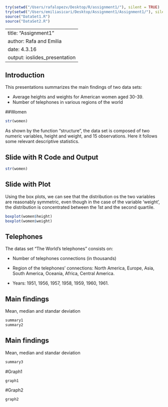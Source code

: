 
```r
try(setwd("/Users/rafalopezv/Desktop/R/assignment1/"), silent = TRUE)
try(setwd("/Users/emiliasicari/Desktop/Assignment1/Assignment1/"), silent = TRUE)
source("DataSet1.R")
source("DataSet2.R")
```

---
title: "Assignment1"
author: Rafa and Emilia 
date: 4.3.16
output: ioslides_presentation
---

## Introduction

This presentations summarizes the main findings of two data sets:

- Average heights and weights for American women aged 30-39.
- Number of telephones in various regions of the world

##Women
```r
str(women)
```
As shown by the function "structure", the data set is composed of two numeric variables, height and weight, and 15 observations. Here it follows some relevant descriptive statistics. 


## Slide with R Code and Output

```r
str(women)
```

## Slide with Plot
Using the box plots, we can see that the distribution os the two variables are reasonably symmetric, even though in the case of the variable 'weight', the distribution is concentrated between the 1st and the second quartile. 
```r
boxplot(women$height)
boxplot(women$weight)
```

## Telephones
The datas set "The World's telephones" consists on:

- Number of telephones connections (in thousands)

- Region of the telephones' connections: North America, Europe, Asia, 
  South America, Oceania, Africa, Central America.

- Years: 1951, 1956, 1957, 1958, 1959, 1960, 1961.

## Main findings
Mean, median and standar deviation
```r
summary1
summary2
```

## Main findings
Mean, median and standar deviation
```r
summary3
```

#Graph1
```r
graph1
```

#Graph2
```r
graph2
```